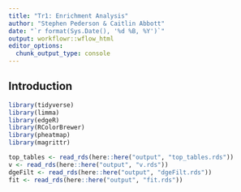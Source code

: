```yaml
---
title: "Tr1: Enrichment Analysis"
author: "Stephen Pederson & Caitlin Abbott"
date: "`r format(Sys.Date(), '%d %B, %Y')`"
output: workflowr::wflow_html
editor_options:
  chunk_output_type: console
---
```


## Introduction

```r
library(tidyverse)
library(limma)
library(edgeR)
library(RColorBrewer)
library(pheatmap)
library(magrittr)
```

```r
top_tables <- read_rds(here::here("output", "top_tables.rds"))
v <- read_rds(here::here("output", "v.rds"))
dgeFilt <- read_rds(here::here("output", "dgeFilt.rds"))
fit <- read_rds(here::here("output", "fit.rds"))
```


